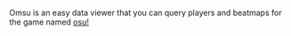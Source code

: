 Omsu is an easy data viewer that you can query players and beatmaps for the game named [osu!](https://osu.ppy.sh/)